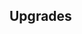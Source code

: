 {{Building
| name = Catapult Factory
| image = N/A
| category = {{BuildingCategory|category=Elite Barracks}}
| cycle = 15s
| capacity = 1
| produce_per_cycle = 1 {{UnitLink|name=Catapult}}
| consume_per_cycle = 90 {{RessourceIcon|type=metal}}
| build_cost = 320 {{RessourceIcon|type=wood}}, 180 {{RessourceIcon|type=metal}}
| description = Creates Catapults that can shoot from afar and deal damage in an area of effect.
}}

== Upgrades ==
{{Upgrade
| name = Catapult Capacity
| description = Increases capacity by 1.
}}
{{Upgrade
| name = Stun Chance
| description = Catapults have a 20% chance of stunning enemies.
}}